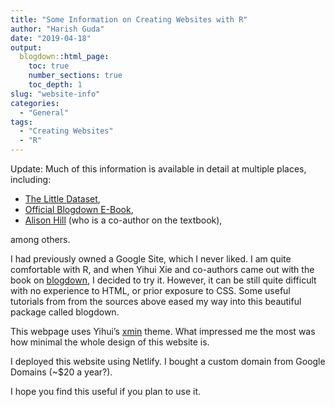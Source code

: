 ```yaml
---
title: "Some Information on Creating Websites with R"
author: "Harish Guda"
date: "2019-04-18"
output:
  blogdown::html_page:
    toc: true
    number_sections: true
    toc_depth: 1
slug: "website-info"
categories: 
  - "General"
tags: 
  - "Creating Websites"
  - "R"
---
```


Update: Much of this information is available in detail at multiple places, including:

- [The Little Dataset](https://thelittledataset.com/2018/08/26/let-me-upgrade-you/), 
- [Official Blogdown E-Book](https://bookdown.org/yihui/blogdown/), 
- [Alison Hill](https://alison.rbind.io/post/up-and-running-with-blogdown/#in-github) (who is a co-author on the textbook), 

among others.

I had previously owned a Google Site, which I never liked. I am quite comfortable with R, and when Yihui Xie and co-authors came out with the book on [blogdown](https://bookdown.org/yihui/blogdown/), I decided to try it. However, it can be still quite difficult with no experience to HTML, or prior exposure to CSS. Some useful tutorials from from the sources above eased my way into this beautiful package called blogdown. 

This webpage uses Yihui's [xmin](https://github.com/yihui/hugo-xmin) theme. What impressed me the most was how minimal the whole design of this website is. 

I deployed this website using Netlify. I bought a custom domain from Google Domains (~$20 a year?). 

I hope you find this useful if you plan to use it. 
